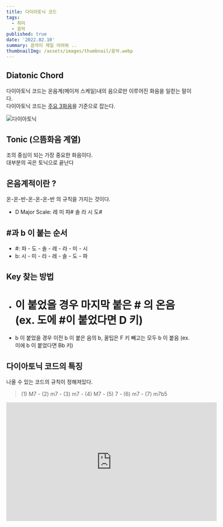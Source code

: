 ```yaml
---
title: 다이아토닉 코드
tags:
  - 취미
  - 음악 
published: true
date: '2022.02.10' 
summary: 음악이 제일 어려워 ..
thumbnailImg: /assets/images/thumbnail/음악.webp
---
```


## Diatonic Chord

다이아토닉 코드는 온음계(메이저 스케일)내의 음으로만 이루어진 화음을 일컫는 말이다.   
다이아토닉 코드는 [주요 3화음](https://namu.wiki/w/%EC%A3%BC%EC%9A%94%203%ED%99%94%EC%9D%8C)을 기준으로 잡는다.  

![다이아토닉](/assets/images/post/다이아토닉/다이아토닉1.png)

## Tonic (으뜸화음 계열)

조의 중심이 되는 가장 중요한 화음이다.   
대부분의 곡은 토닉으로 끝난다

## 온음계적이란 ? 

온-온-반-온-온-온-반 의 규칙을 가지는 것이다.

- D Major Scale: 레 미 파# 솔 라 시 도#

## #과 b 이 붙는 순서 

- #: 파 - 도 - 솔 - 레 - 라 - 미 - 시
- b: 시 - 미 - 라 - 레 - 솔 - 도 - 파 

## Key 찾는 방법 
 
- # 이 붙었을 경우 마지막 붙은 # 의 온음 (ex. 도에 #이 붙었다면 D 키) 
- b 이 붙었을 경우 이전 b 이 붙은 음의 b, 꿀팁은 F 키 빼고는 모두 b 이 붙음 (ex. 미에 b 이 붙었다면 Bb 키) 

## 다이아토닉 코드의 특징 

나올 수 있는 코드의 규칙이 정해져있다. 

> (1) M7 - (2) m7 - (3) m7 - (4) M7 - (5) 7 - (6) m7 - (7) m7b5

<div>
  <iframe width="560" height="315" src="https://www.youtube.com/embed/i-VTLbKmwPQ" title="YouTube video player" frameBorder="0" allow="accelerometer; autoplay; clipboard-write; encrypted-media; gyroscope; picture-in-picture" allowFullScreen></iframe>
</div>



